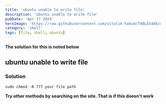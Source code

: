 ---
title: 'ubuntu unable to write file'
description: 'ubuntu unable to write file'
pubDate: 'Apr 17 2024'
heroImage: 'https://raw.githubusercontent.com/vitalik-hakim/TABLES404/main/error_b/SHELL.jpg'
category: 'shell'
tags: [file, shell, ubuntu]
---

**The solution for this is noted below**

## ubuntu unable to write file

### Solution

```shell
sudo chmod -R 777 your file path
```
**Try other methods by searching on the site. That is if this doesn't work**
